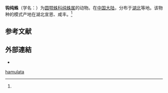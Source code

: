 {{Speciesbox
 | taxon = Castianeira hamulata
 | authority = ([[宋大祥|Song]] et [[朱明生|Zhu]], 1992)}}

'''钩纯蛛'''（学名：{{lang|la|''Castianeira hamulata''}}）为[[圆颚蛛科|圆颚蛛科]][[纯蛛属|纯蛛属]]的动物{{r|id14282}}。在[[中国大陆|中国大陆]]，分布于[[湖北|湖北]]等地{{r|id14282}}。该物种的模式产地在湖北宣恩、咸丰。<ref name='id14282'/>

==参考文献==
{{reflist |refs=
<ref name='id14282'>{{cite web
 | url =http://www.bioinfo.cn/db05/BjdwSpecies.php?action=view&id=14282| deadurl =yes
 | archiveurl =https://web.archive.org/web/20160305064055/http://www.bioinfo.cn/db05/BjdwSpecies.php?action=view&id=14282
 | title =钩纯蛛| work =《中国动物物种编目数据库》
 | publisher =中国科学院微生物研究所| author =中国科学院动物研究所
 | accessdate =2009-04-28| archivedate =2016-03-05| language=zh-hans }}</ref>
}}

==外部連結==
{{commonscat|Castianeira hamulata}}
*{{Wikispecies-inline|Castianeira hamulata}}
{{蜘蛛小作品}}

[[Category:纯蛛属|hamulata]]
